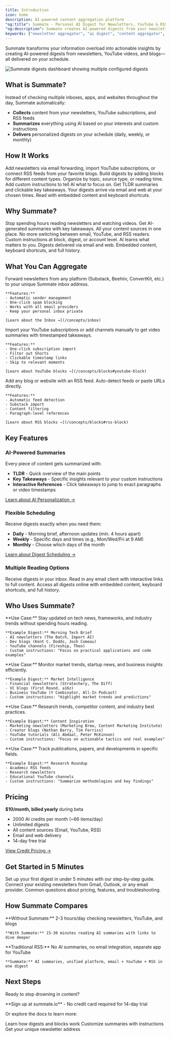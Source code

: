```yaml
---
title: Introduction
icon: home
description: AI-powered content aggregation platform
"og:title": Summate - Personal AI Digest for Newsletters, YouTube & RSS Feeds
"og:description": Summate creates AI-powered digests from your newsletters, YouTube subscriptions, and blogs. Get personalized summaries delivered on your schedule to save time and stay informed without information overload.
keywords: ["newsletter aggregator", "ai digest", "content aggregator", "newsletter summarizer", "youtube summarizer"]
---
```


Summate transforms your information overload into actionable insights by creating AI-powered digests from newsletters, YouTube videos, and blogs—all delivered on your schedule.

<Frame caption="Configure multiple digests with different schedules and sources">
  <img src="/images/digests-list.png" alt="Summate digests dashboard showing multiple configured digests" />
</Frame>

## What is Summate?

Instead of checking multiple inboxes, apps, and websites throughout the day, Summate automatically:
- **Collects** content from your newsletters, YouTube subscriptions, and RSS feeds
- **Summarizes** everything using AI based on your interests and custom instructions
- **Delivers** personalized digests on your schedule (daily, weekly, or monthly)

## How It Works

<Steps>
  <Step title="Connect Your Sources">
    Add newsletters via email forwarding, import YouTube subscriptions, or connect RSS feeds from your favorite blogs.
  </Step>

  <Step title="Create Custom Digests">
    Build digests by adding blocks for different content types. Organize by topic, source type, or reading time.
  </Step>

  <Step title="Customize AI Summaries">
    Add custom instructions to tell AI what to focus on. Get TLDR summaries and clickable key takeaways.
  </Step>

  <Step title="Receive on Schedule">
    Your digests arrive via email and web at your chosen times. Read with embedded content and keyboard shortcuts.
  </Step>
</Steps>

## Why Summate?

<CardGroup cols={2}>
  <Card title="Save Time" icon="clock">
    Stop spending hours reading newsletters and watching videos. Get AI-generated summaries with key takeaways.
  </Card>
  <Card title="Stay Organized" icon="folder">
    All your content sources in one place. No more switching between email, YouTube, and RSS readers.
  </Card>
  <Card title="Personalize Everything" icon="wand-magic-sparkles">
    Custom instructions at block, digest, or account level. AI learns what matters to you.
  </Card>
  <Card title="Read Anywhere" icon="mobile">
    Digests delivered via email and web. Embedded content, keyboard shortcuts, and full history.
  </Card>
</CardGroup>

## What You Can Aggregate

<Tabs>
  <Tab title="Email Newsletters">
    Forward newsletters from any platform (Substack, Beehiiv, ConvertKit, etc.) to your unique Summate inbox address.

    **Features:**
    - Automatic sender management
    - One-click spam blocking
    - Works with all email providers
    - Keep your personal inbox private

    [Learn about the Inbox →](/concepts/inbox)
  </Tab>

  <Tab title="YouTube Videos">
    Import your YouTube subscriptions or add channels manually to get video summaries with timestamped takeaways.

    **Features:**
    - One-click subscription import
    - Filter out Shorts
    - Clickable timestamp links
    - Skip to relevant moments

    [Learn about YouTube blocks →](/concepts/blocks#youtube-block)
  </Tab>

  <Tab title="RSS Feeds & Blogs">
    Add any blog or website with an RSS feed. Auto-detect feeds or paste URLs directly.

    **Features:**
    - Automatic feed detection
    - Substack import
    - Content filtering
    - Paragraph-level references

    [Learn about RSS blocks →](/concepts/blocks#rss-block)
  </Tab>
</Tabs>

## Key Features

### AI-Powered Summaries

Every piece of content gets summarized with:
- **TLDR** - Quick overview of the main points
- **Key Takeaways** - Specific insights relevant to your custom instructions
- **Interactive References** - Click takeaways to jump to exact paragraphs or video timestamps

[Learn about AI Personalization →](/concepts/ai)

### Flexible Scheduling

Receive digests exactly when you need them:
- **Daily** - Morning brief, afternoon updates (min. 4 hours apart)
- **Weekly** - Specific days and times (e.g., Mon/Wed/Fri at 9 AM)
- **Monthly** - Choose which days of the month

[Learn about Digest Scheduling →](/concepts/digests#scheduling-your-digests)

### Multiple Reading Options

<CardGroup cols={2}>
  <Card title="Email" icon="envelope" href="/reading/email">
    Receive digests in your inbox. Read in any email client with interactive links to full content.
  </Card>
  <Card title="Web Reader" icon="globe" href="/reading/web">
    Access all digests online with embedded content, keyboard shortcuts, and full history.
  </Card>
</CardGroup>

## Who Uses Summate?

<AccordionGroup>
  <Accordion title="Developers & Tech Professionals" icon="code">
    **Use Case:** Stay updated on tech news, frameworks, and industry trends without spending hours reading.

    **Example Digest:** Morning Tech Brief
    - AI newsletters (The Batch, Import AI)
    - Dev blogs (Kent C. Dodds, Josh Comeau)
    - YouTube channels (Fireship, Theo)
    - Custom instructions: "Focus on practical applications and code examples"
  </Accordion>

  <Accordion title="Investors & Business Leaders" icon="chart-line">
    **Use Case:** Monitor market trends, startup news, and business insights efficiently.

    **Example Digest:** Market Intelligence
    - Financial newsletters (Stratechery, The Diff)
    - VC blogs (First Round, a16z)
    - Business YouTube (Y Combinator, All-In Podcast)
    - Custom instructions: "Highlight market trends and predictions"
  </Accordion>

  <Accordion title="Content Creators & Marketers" icon="bullhorn">
    **Use Case:** Research trends, competitor content, and industry best practices.

    **Example Digest:** Content Inspiration
    - Marketing newsletters (Marketing Brew, Content Marketing Institute)
    - Creator blogs (Nathan Barry, Tim Ferriss)
    - YouTube tutorials (Ali Abdaal, Peter McKinnon)
    - Custom instructions: "Focus on actionable tactics and real examples"
  </Accordion>

  <Accordion title="Researchers & Academics" icon="graduation-cap">
    **Use Case:** Track publications, papers, and developments in specific fields.

    **Example Digest:** Research Roundup
    - Academic RSS feeds
    - Research newsletters
    - Educational YouTube channels
    - Custom instructions: "Summarize methodologies and key findings"
  </Accordion>
</AccordionGroup>

## Pricing

**$10/month, billed yearly** during beta
- 2000 AI credits per month (~66 items/day)
- Unlimited digests
- All content sources (Email, YouTube, RSS)
- Email and web delivery
- 14-day free trial

[View Credit Pricing →](/account#ai-credits)

## Get Started in 5 Minutes

<CardGroup cols={3}>
  <Card title="Quickstart Guide" icon="play" href="/getting-started/quickstart">
    Set up your first digest in under 5 minutes with our step-by-step guide.
  </Card>
  <Card title="Auto-Forwarding Setup" icon="inbox-out" href="/guides/auto-forwarding">
    Connect your existing newsletters from Gmail, Outlook, or any email provider.
  </Card>
  <Card title="FAQ" icon="circle-question" href="/getting-started/faq">
    Common questions about pricing, features, and troubleshooting.
  </Card>
</CardGroup>

## How Summate Compares

<CardGroup cols={2}>
  <Card title="vs. Reading Everything Manually">
    **Without Summate:** 2-3 hours/day checking newsletters, YouTube, and blogs

    **With Summate:** 15-30 minutes reading AI summaries with links to dive deeper
  </Card>
  <Card title="vs. Traditional RSS Readers">
    **Traditional RSS:** No AI summaries, no email integration, separate app for YouTube

    **Summate:** AI summaries, unified platform, email + YouTube + RSS in one digest
  </Card>
</CardGroup>

## Next Steps

Ready to stop drowning in content?

<Card title="Start Free Trial" icon="rocket" href="https://summate.io">
  **Sign up at summate.io** - No credit card required for 14-day trial
</Card>

Or explore the docs to learn more:

<CardGroup cols={3}>
  <Card title="Understand Digests" icon="newspaper" href="/concepts/digests">
    Learn how digests and blocks work
  </Card>
  <Card title="AI Personalization" icon="sparkles" href="/concepts/ai">
    Customize summaries with instructions
  </Card>
  <Card title="Set Up Your Inbox" icon="inbox" href="/concepts/inbox">
    Get your unique newsletter address
  </Card>
</CardGroup>
